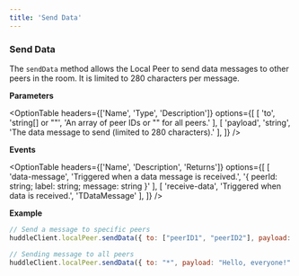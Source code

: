 ```yaml
---
title: 'Send Data'
---
```



### Send Data 

The `sendData` method allows the Local Peer to send data messages to other peers in the room. It is limited to 280 characters per message.

**Parameters**

<OptionTable
    headers={['Name', 'Type', 'Description']}
    options={[
    [
        'to',
        'string[] or ""',
        'An array of peer IDs or "" for all peers.'
    ],
    [
        'payload',
        'string',
        'The data message to send (limited to 280 characters).'
    ],
    ]}
/>

**Events**

<OptionTable
    headers={['Name', 'Description', 'Returns']}
    options={[
    [
        'data-message',
        'Triggered when a data message is received.',
        '{ peerId: string; label: string; message: string }'
    ],
    [
        'receive-data',
        'Triggered when data is received.',
        'TDataMessage'
    ],
    ]}
/>

**Example**

```js 
// Send a message to specific peers
huddleClient.localPeer.sendData({ to: ["peerID1", "peerID2"], payload: "Hello, everyone!" });

// Sending message to all peers
huddleClient.localPeer.sendData({ to: "*", payload: "Hello, everyone!" });
```

